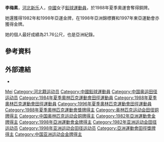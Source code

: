 {{Infobox sportsperson
| honorific_prefix          = 
| name                      = 李梅素
| honorific_suffix          = 
| image                     = 
| image_size                = 
| alt                       = 
| caption                   = 
| headercolor               = 
| real_name                 = 
| native_name               = 
| native_name_lang          = 
| romanizedname             = 
| english_name              = 
| birth_name                = 
| nickname                  = 
| nationality               = 
| national_team             = 
| ethnicity                 = 
| hometown                  = 
| citizenship               = 
| birth_date                = {{Birth date and age|year=1959|month=4|day=17}}
| birth_place               = {{PRC}}[[河北省|河北省]][[新乐县|新乐县]]
| death_date                = 
| death_place               = 
| resting_place             = 
| resting_place_coordinates = 
| monuments                 = 
| residence                 = 
| education                 = 
| alma_mater                = 
| occupation                = 
| years_active              = 1982 -
| employer                  = 
| agent                     = 
| height                    = {{height|m=1.8}}
| weight                    = {{weight|kg=89}}
| spouse                    = 
| life_partner              = 
| other_interests           = 
| website                   = 
| module                    = 
| country                   = 
| sport                     = 田徑
| disability                = 
| disability_class          = 
| rank                      = 
| event                     = 鉛球
| universityteam            = 
| collegeteam               = 
| league                    = 
| league_type               = 
| club                      = 
| team                      = 
| turnedpro                 = 
| partner                   = 
| former_partner            = 
| coach                     = 
| retired                   = 
| coaching                  = 
| module2                   = 
| worlds                    = 
{{ubl
|'''1985年世界室內運動會'''：鉛球第四名
|'''1987年世界田徑錦標賽'''：鉛球第七名
|'''1989年世界室內田徑錦標賽'''：鉛球第八名
|'''1997年世界田徑錦標賽'''：鉛球第六名
|'''1998年IAAF世界杯'''：鉛球第五名
|'''1999年世界室內田徑錦標賽'''：鉛球第七名
}}
| regionals                 = 
{{ubl
|'''1982年亞洲運動會'''：鉛球第一名
|'''1985年亞洲田徑錦標賽'''：鉛球第二名
|'''1997年東亞運動會'''：鉛球第一名
}}
| nationals                 = 
{{ubl
|'''1987年中國全國運動會女子組'''：鉛球第一名
}}
| olympics                  = 
{{ubl
|'''1988年夏季奧林匹克運動會'''：鉛球第三名
}}
| paralympics               = 
| highestranking            = 
| pb                        = 
{{ubl
|'''鉛球（4公斤）'''：21.76公尺 （1988年 '''全國紀錄'''）
}}
| medaltemplates            = 
{{MedalCountry|{{CHN-1949}}}}
{{MedalSport|女子田徑}}
{{MedalCompetition|亞洲運動會}}
{{MedalGold|1982年印度新德里|鉛球}}
{{MedalCompetition|亞洲田徑錦標賽}}
{{MedalSilver|1985年印尼雅加達|鉛球}}
{{MedalCompetition|夏季奧林匹克運動會}}
{{MedalBronze|1988年韓國漢城|鉛球}}
{{MedalCompetition|東亞運動會}}
{{MedalGold|1997年韓國釜山廣域市|鉛球}}
| show-medals               = 
| module3                   = 
| updated                   = 2016年9月13日
}}
'''李梅素'''{{BD|1959年|4月17日||}}，[[河北省|河北]][[新乐县|新乐]]人，[[中华人民共和国|中國]]女子[[鉛球|鉛球]][[運動員|運動員]]，於1988年夏季奧運會奪得銅牌。

她還獲得1982年和1998年亞運金牌，在1998年亞洲錦標賽和1997年東亞運動會亦獲得金牌。

她的個人最好成績為21.76公尺，也是亞洲紀錄。

== 參考資料 ==
{{Reflist}}

== 外部連結 ==
* {{IAAF name|61089}}

{{亚洲运动会田径比赛女子铅球冠军}}

{{Authority control}}
{{DEFAULTSORT:Li Meisu}}
[[Category:李姓|Mei]]
[[Category:河北籍运动员|Category:河北籍运动员]]
[[Category:中國鉛球運動員|Category:中國鉛球運動員]]
[[Category:中国奥运田径运动员|Category:中国奥运田径运动员]]
[[Category:1984年夏季奧林匹克運動會田徑運動員|Category:1984年夏季奧林匹克運動會田徑運動員]]
[[Category:1988年夏季奧林匹克運動會田徑運動員|Category:1988年夏季奧林匹克運動會田徑運動員]]
[[Category:1996年夏季奧林匹克運動會田徑運動員|Category:1996年夏季奧林匹克運動會田徑運動員]]
[[Category:1988年夏季奧林匹克運動會獎牌得主|Category:1988年夏季奧林匹克運動會獎牌得主]]
[[Category:奥林匹克运动会田径铜牌得主|Category:奥林匹克运动会田径铜牌得主]]
[[Category:中国奥林匹克运动会铜牌得主|Category:中国奥林匹克运动会铜牌得主]]
[[Category:1982年亞洲運動會金牌得主|Category:1982年亞洲運動會金牌得主]]
[[Category:1998年亞洲運動會金牌得主|Category:1998年亞洲運動會金牌得主]]
[[Category:1982年亚洲运动会田径运动员|Category:1982年亚洲运动会田径运动员]]
[[Category:1998年亚洲运动会田径运动员|Category:1998年亚洲运动会田径运动员]]
[[Category:亞洲運動會田徑獎牌得主|Category:亞洲運動會田徑獎牌得主]]
[[Category:中国亚洲运动会金牌得主|Category:中国亚洲运动会金牌得主]]
